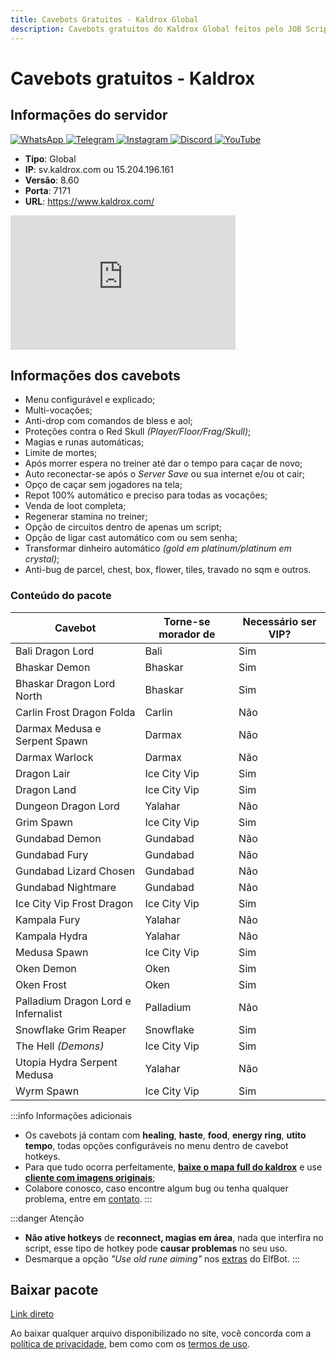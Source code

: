 ```yaml
---
title: Cavebots Gratuitos - Kaldrox Global
description: Cavebots gratuitos do Kaldrox Global feitos pelo JOB Scripts.
---
```

# Cavebots gratuitos - Kaldrox
## Informações do servidor


<div className={styles.socialLinksContainer}>
  <a href="https://chat.whatsapp.com/LZzSUx4EeMyGdXabKU5DDd" target="_blank" rel="noopener noreferrer" className={styles.socialLink} title="WhatsApp">
    <img src="/img/whatsapp.png" alt="WhatsApp" className={styles.socialIconImage} />
  </a>
  <a href="https://t.me/Kaldrox" target="_blank" rel="noopener noreferrer" className={styles.socialLink} title="Telegram">
    <img src="/img/telegram.png" alt="Telegram" className={styles.socialIconImage} />
  </a>
  <a href="https://www.instagram.com/kaldroxserver/" target="_blank" rel="noopener noreferrer" className={styles.socialLink} title="Instagram">
    <img src="/img/instagram.png" alt="Instagram" className={styles.socialIconImage} />
  </a>
  <a href="https://discord.com/invite/FqHeWwfmXH" target="_blank" rel="noopener noreferrer" className={styles.socialLink} title="Discord">
    <img src="/img/discord.png" alt="Discord" className={styles.socialIconImage} />
  </a>
  <a href="https://www.youtube.com/@kaldroxotserver" target="_blank" rel="noopener noreferrer" className={styles.socialLink} title="YouTube">
    <img src="/img/youtube.png" alt="YouTube" className={styles.socialIconImage} />
  </a>
</div>

- **Tipo**: Global
- **IP**: sv.kaldrox.com ou 15.204.196.161
- **Versão**: 8.60
- **Porta**: 7171
- **URL**: https://www.kaldrox.com/

<iframe width="360" height="215" src="https://www.youtube.com/embed/Yb-fXZC6xpI?si=o0i5T8uf95Nt_bs0" title="YouTube video player" frameborder="0" allow="accelerometer; autoplay; clipboard-write; encrypted-media; gyroscope; picture-in-picture; web-share" referrerpolicy="strict-origin-when-cross-origin" allowfullscreen></iframe>

## Informações dos cavebots
- Menu configurável e explicado;
- Multi-vocações;
- ​Anti-drop com comandos de bless e aol;
- Proteções contra o Red Skull *(Player/Floor/Frag/Skull)*;
- Magias e runas automáticas;
- Limite de mortes;
- Após morrer espera no treiner até dar o tempo para caçar de novo;
- Auto reconectar-se após o *Server Save* ou sua internet e/ou ot cair;
- Opço de caçar sem jogadores na tela;
- Repot 100% automático e preciso para todas as vocações;
- Venda de loot completa;
- Regenerar stamina no treiner;
- Opção de circuitos dentro de apenas um script;
- Opção de ligar cast automático com ou sem senha;
- Transformar dinheiro automático *(gold em platinum/platinum em crystal)*;
- Anti-bug de parcel, chest, box, flower, tiles, travado no sqm e outros.

### Conteúdo do pacote
| Cavebot                                           | Torne-se morador de      | Necessário ser VIP?          |
| ----------------------------------------------- | -------------------- | ----------- |
| Bali Dragon Lord                                 | Bali                   | Sim           |
| Bhaskar Demon                                    | Bhaskar                | Sim           |
| Bhaskar Dragon Lord North                        | Bhaskar                | Sim           |
| Carlin Frost Dragon Folda                        | Carlin                 | Não           |
| Darmax Medusa e Serpent Spawn                    | Darmax                 | Não           |
| Darmax Warlock                                   | Darmax                 | Não           |
| Dragon Lair                                      | Ice City Vip           | Sim           |
| Dragon Land                                      | Ice City Vip           | Sim           |
| Dungeon Dragon Lord                              | Yalahar                | Não           |
| Grim Spawn                                       | Ice City Vip           | Sim           |
| Gundabad Demon                                   | Gundabad               | Não           |
| Gundabad Fury                                    | Gundabad               | Não           |
| Gundabad Lizard Chosen                           | Gundabad               | Não           |
| Gundabad Nightmare                               | Gundabad               | Não           |
| Ice City Vip Frost Dragon                        | Ice City Vip           | Sim           |
| Kampala Fury                                     | Yalahar                | Não           |
| Kampala Hydra                                    | Yalahar                | Não           |
| Medusa Spawn                                     | Ice City Vip           | Sim           |
| Oken Demon                                       | Oken                   | Sim           |
| Oken Frost                                       | Oken                   | Sim           |
| Palladium Dragon Lord e Infernalist              | Palladium              | Não           |
| Snowflake Grim Reaper                            | Snowflake              | Sim           |
| The Hell *(Demons)*                                         | Ice City Vip           | Sim           |
| Utopia Hydra Serpent Medusa                      | Yalahar                | Não           |
| Wyrm Spawn                                       | Ice City Vip           | Sim           |

:::info Informações adicionais
- Os cavebots já contam com **healing**, **haste**, **food**, **energy ring**, **utito tempo**, todas opções configuráveis no menu dentro de cavebot hotkeys.
- Para que tudo ocorra perfeitamente, [**baixe o mapa full do kaldrox**](https://www.kaldrox.com/downloads/Kaldrox%20AutoMAP.exe) e use [**cliente com imagens originais**](https://www.kaldrox.com/downloads/Kaldrox%20Client%20Old.exe);
- Colabore conosco, caso encontre algum bug ou tenha qualquer problema, entre em [contato](/contatos).
:::

:::danger Atenção
- **Não ative hotkeys** de **reconnect, magias em área**, nada que interfira no script, esse tipo de hotkey pode **causar problemas** no seu uso.
- Desmarque a opção *"Use old rune aiming"* nos [extras](/docs/elfbot/extras) do ElfBot.
:::

## Baixar pacote
<a href="/downloads/jobscripts-kaldrox-cavebot-free.zip" download="jobscripts-kaldrox-cavebot-free.zip" className="button button--primary button--lg  button--block">
  Link direto
</a>

Ao baixar qualquer arquivo disponibilizado no site, você concorda com a [política de privacidade](/legal/privacidade), bem como com os [termos de uso](/legal/termos).